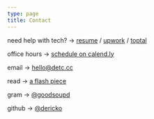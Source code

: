 ```yaml
---
type: page
title: Contact
---
```


need help with tech? -> [resume](./files/derick-resume.pdf) / [upwork](https://www.upwork.com/freelancers/~01524656eebf0250f0) / [toptal](https://www.toptal.com/resume/derick-olson)

office hours -> [schedule on calend.ly](https://calendly.com/detccc/office-hours)

email -> [hello@detc.cc](mailto:hello@detc.cc)

read -> [a flash piece](https://www.havehashad.com/hadposts/snakes)

gram -> [@goodsoupd](https://instagram.com/goodsoupd)

github -> [@dericko](https://github.com/dericko)

